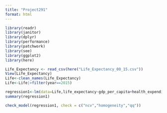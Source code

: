```yaml
---
title: "Project291"
format: html
---
```


```r
library(readr)
library(janitor)
library(dplyr)
library(performance)
library(patchwork)
library(see)
library(ggplot2)
library(here)
```

```r
Life_Expectancy <- read_csv(here("Life_Expectancy_00_15.csv"))
View(Life_Expectancy)
Life<-clean_names(Life_Expectancy)
Life<-Life|>filter(year==2015)
```


```r
regression1<-lm(data=Life,life_expectancy~gdp_per_capita+health_expenditure)
summary(regression1)

check_model(regression1, check = c("ncv","homogeneity","qq"))
```


